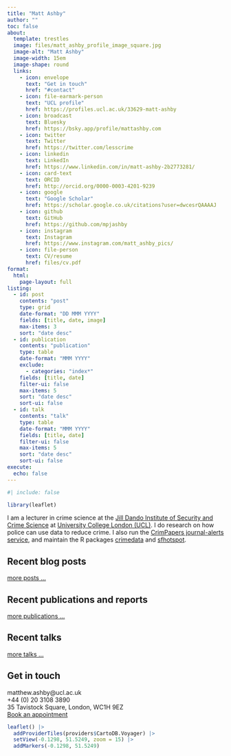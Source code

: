 ```yaml
---
title: "Matt Ashby"
author: ""
toc: false
about: 
  template: trestles
  image: files/matt_ashby_profile_image_square.jpg
  image-alt: "Matt Ashby"
  image-width: 15em
  image-shape: round
  links:
    - icon: envelope
      text: "Get in touch"
      href: "#contact"
    - icon: file-earmark-person
      text: "UCL profile"
      href: https://profiles.ucl.ac.uk/33629-matt-ashby
    - icon: broadcast
      text: Bluesky
      href: https://bsky.app/profile/mattashby.com
    - icon: twitter
      text: Twitter
      href: https://twitter.com/lesscrime
    - icon: linkedin
      text: LinkedIn
      href: https://www.linkedin.com/in/matt-ashby-2b2773281/
    - icon: card-text
      text: ORCID
      href: http://orcid.org/0000-0003-4201-9239
    - icon: google
      text: "Google Scholar"
      href: https://scholar.google.co.uk/citations?user=dwcesrQAAAAJ
    - icon: github
      text: GitHub
      href: https://github.com/mpjashby
    - icon: instagram
      text: Instagram
      href: https://www.instagram.com/matt_ashby_pics/
    - icon: file-person
      text: CV/resume
      href: files/cv.pdf
format: 
  html:
    page-layout: full
listing: 
  - id: post
    contents: "post"
    type: grid
    date-format: "DD MMM YYYY"
    fields: [title, date, image]
    max-items: 3
    sort: "date desc"
  - id: publication
    contents: "publication"
    type: table
    date-format: "MMM YYYY"
    exclude: 
      - categories: "index*"
    fields: [title, date]
    filter-ui: false
    max-items: 5
    sort: "date desc"
    sort-ui: false
  - id: talk
    contents: "talk"
    type: table
    date-format: "MMM YYYY"
    fields: [title, date]
    filter-ui: false
    max-items: 5
    sort: "date desc"
    sort-ui: false
execute:
  echo: false
---
```



```r
#| include: false

library(leaflet)
```


::: {.big .big-blub}

I am a lecturer in crime science at the [Jill Dando Institute of Security and Crime Science](https://ucl.ac.uk/jill-dando-institute/) at [University College London (UCL)](https://ucl.ac.uk/). I do research on how police can use data to reduce crime. I also run the [CrimPapers journal-alerts service](/crimpapers/), and maintain the R packages [crimedata](https://pkgs.lesscrime.info/crimedata/) and [sfhotspot](https://pkgs.lesscrime.info/sfhotspot/).

:::




## Recent blog posts

::: {#post}
:::

[more posts …](post)


## Recent publications and reports

::: {#publication}
:::

[more publications …](publication/)


## Recent talks

::: {#talk}
:::

[more talks …](talk/)


## Get in touch {#contact}

<i class="bi bi-envelope"></i> matthew.ashby@ucl.ac.uk<br>
<i class="bi bi-telephone"></i> +44 (0) 20 3108 3890<br>
<i class="bi bi-pin-map"></i> 35 Tavistock Square, London, WC1H 9EZ<br>
<i class="bi bi-calendar-check"></i> [Book an appointment](http://lesscrime.info/office-hours/)


```r
leaflet() |> 
  addProviderTiles(providers$CartoDB.Voyager) |>
  setView(-0.1298, 51.5249, zoom = 15) |> 
  addMarkers(-0.1298, 51.5249)
```

